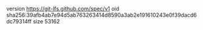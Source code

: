 version https://git-lfs.github.com/spec/v1
oid sha256:39afb4ab7e94d5ab763263414d8590a3ab2e191610243e0f39dacd6dc79314ff
size 53162
